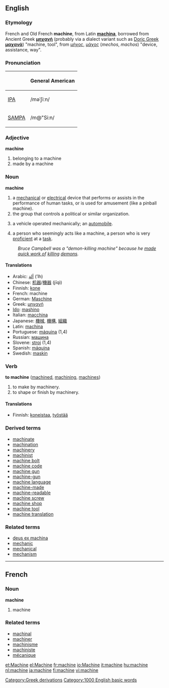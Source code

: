 ==English==

===Etymology===
French and Old French '''machine''', from Latin '''[[machina]]''', borrowed from Ancient Greek '''[[μηχανή]]''' (probably via a dialect variant such as [[w:Doric Greek|Doric Greek]] '''[[μαχανά]]''') "machine, tool", from [[μήχος]], [[μάχος]] (''mechos'', ''machos'') "device, assistance, way".


===Pronunciation===
{| border=1 cellpadding=5
! !! General American 
|-
| [[w:IPA|IPA]] || /məˈʃiːn/
|-
| [[w:SAMPA|SAMPA]] || /m@"Si:n/
|}


===Adjective===
'''machine'''

# belonging to a machine
# made by a machine

===Noun===
'''machine'''

#a [[mechanical]] or [[electrical]] device that performs or assists in the performance of human tasks, or is used for amusement (like a pinball machine).
#the group that controls a political or similar organization.
#{{archaic}} a vehicle operated mechanically; an [[automobile]].
#a person who seemingly acts like a machine, a person who is very [[proficient]] at a [[task]].  
:''Bruce Campbell was a "demon-killing machine" because he [[make quick work of|made quick work of]] [[kill]]ing [[demon]]s.''

====Translations====
*Arabic: [[ألة]] (ʼlh)
*Chinese: [[机器]]/[[機器]] (jīqì)
*Finnish: [[kone]]
*French: machine {{f}}
*German: [[Maschine]] {{f}}
*Greek: [[μηχανή]] {{f}}
*[[Ido]]: [[mashino]]
*Italian: [[macchina]] {{f}}
*Japanese: [[機械]], [[機構]], [[組織]]
*Latin: [[machina]] {{f}}
*Portuguese: [[máquina]] {{f}} (1,4)
*Russian: [[машина]] 
*Slovene: [[stroj]] {{m}} (1,4)
*Spanish: [[máquina]] {{f}}
*Swedish: [[maskin]] {{c}}

===Verb===
'''to machine''' ([[machined]], [[machining]], [[machines]])

#to make by machinery.
#to shape or finish by machinery.

====Translations====
*Finnish: [[koneistaa]], [[työstää]]

===Derived terms===
*[[machinate]]
*[[machination]]
*[[machinery]]
*[[machinist]]
*[[machine bolt]]
*[[machine code]]
*[[machine gun]]
*[[machine-gun]]
*[[machine language]]
*[[machine-made]]
*[[machine-readable]]
*[[machine screw]]
*[[machine shop]]
*[[machine tool]]
*[[machine translation]]

===Related terms===
*[[deus ex machina]]
*[[mechanic]]
*[[mechanical]]
*[[mechanism]]
[[Category:Greek derivations]]
[[Category:1000 English basic words]]
----
==French==
===Noun===
'''machine''' {{f}}

# machine

===Related terms===
*[[machinal]]
*[[machiner]]
*[[machinisme]]
*[[machiniste]]
*[[mécanique]]
[[et:Machine]]
[[el:Machine]]
[[fr:machine]]
[[io:Machine]]
[[it:machine]]
[[hu:machine]]
[[nl:machine]]
[[ja:machine]]
[[fi:machine]]
[[vi:machine]]